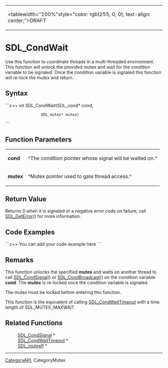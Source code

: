 <!-- pragma section-numbers off -->
<!-- pragma disable-camelcase -->
{|
|<tablewidth="100%"style="color: rgb(255, 0, 0); text-align: center;">DRAFT 
|}


= SDL_CondWait =
Use this function to coordinate threads in a multi-threaded environment.  This function will unlock the provided mutex and wait for the condition variable to be signaled. Once the condition variable is signaled this function will re-lock the mutex and return.


== Syntax ==
```c++
int SDL_CondWait(SDL_cond*  cond,
                 SDL_mutex* mutex)
```
== Function Parameters ==
{|
|'''cond''' 
|^The condition pointer whose signal will be waited on.^ 
|-
|'''mutex''' 
|^Mutex pointer used to gate thread access.^ 
|}


== Return Value ==
Returns 0 when it is signaled or a negative error code on failure; call [[SDL_GetError]]() for more information.

== Code Examples ==
```c++
You can add your code example here
```
== Remarks ==
This function unlocks the specified '''mutex''' and waits on another thread to call [[SDL_CondSignal]]() or [[SDL_CondBroadcast]]() on the condition variable '''cond'''.  The '''mutex''' is re-locked once the condition variable is signaled.

The mutex must be locked before entering this function.

This function is the equivalent of calling [[SDL_CondWaitTimeout]] with a time length of SDL_MUTEX_MAXWAIT.

== Related Functions ==
: [[SDL_CondSignal]] *
: [[SDL_CondWaitTimeout]] *
: [[SDL_mutexP]] *

----
[[CategoryAPI]], CategoryMutex
